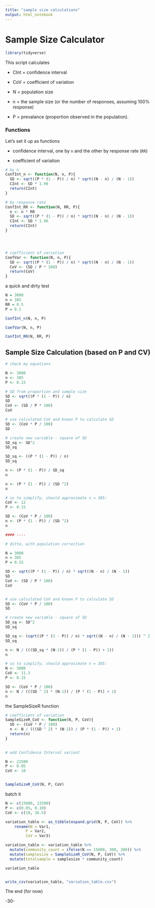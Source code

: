 ```yaml
---
title: "sample size calculations"
output: html_notebook
---
```


# Sample Size Calculator


```r

library(tidyverse)

```

This script calculates 

* CInt = confidence interval 

* CoV = coefficient of variation

* N = population size

* n = the sample size (or the number of responses, assuming 100% response)

* P = prevalance (proportion observed in the population).



### Functions

Let's set it up as functions

* confidence interval, one by `n` and the other by response rate (`RR`)

* coefficient of variation


```r

# by n
ConfInt_n <- function(N, n, P){
  SD <- sqrt((P * (1 - P)) / n) * sqrt((N - n) / (N - 1))
  CInt <- SD * 1.96
  return(CInt)
}

# by response rate
ConfInt_RR <- function(N, RR, P){
  n <- n * RR
  SD <- sqrt((P * (1 - P)) / n) * sqrt((N - n) / (N - 1))
  CInt <- SD * 1.96
  return(CInt)
}




# coefficient of variation
CoefVar <- function(N, n, P){
  SD <- sqrt((P * (1 - P)) / n) * sqrt((N - n) / (N - 1))
  CoV <- (SD / P * 100)
  return(CoV)
}


```

a quick and dirty test

```r

N = 3000
n = 385
RR = 0.5
P = 0.1

ConfInt_n(N, n, P)

CoefVar(N, n, P)

ConfInt_RR(N, RR, P)


```



## Sample Size Calculation (based on P and CV)


```r

# check my equations

N <- 3000
n <- 385
P <- 0.15

# SD from proportion and sample size
SD <- sqrt((P * (1 - P)) / n)
SD
CoV <- (SD / P * 100)
CoV

# use calculated CoV and known P to calculate SD
SD <- (CoV * P / 100)
SD

# create new variable - square of SD
SD_sq <- SD^2
SD_sq 

SD_sq <- ((P * (1 - P)) / n)
SD_sq

n <- (P * (1 - P)) / SD_sq
n

n <- (P * (1 - P)) / (SD ^2)
n 

# so to simplify, should approximate n = 385:
CoV <- 12
P <- 0.15

SD <- (CoV * P / 100)
n <- (P * (1 - P)) / (SD ^2)
n 

#### ----

# ditto, with population correction

N = 3000
n = 385
P = 0.15

SD <- sqrt((P * (1 - P)) / n) * sqrt((N - n) / (N - 1))
SD
CoV <- (SD / P * 100)
CoV


# use calculated CoV and known P to calculate SD
SD <- (CoV * P / 100)
SD

# create new variable - square of SD
SD_sq <- SD^2
SD_sq 

SD_sq <- (sqrt((P * (1 - P)) / n) * sqrt((N - n) / (N - 1))) ^ 2
SD_sq

n <- N / (((SD_sq * (N-1)) / (P * (1 - P)) + 1))
n

# so to simplify, should approximate n = 385:
N <- 3000
CoV <- 11.3
P <- 0.15

SD <- (CoV * P / 100)
n <- N / (((SD ^ 2) * (N-1)) / (P * (1 - P)) + 1)
n 

```


the SampleSizeR function

```r

# coefficient of variation
SampleSizeR_CoV <- function(N, P, CoV){
  SD <- (CoV * P / 100)
  n <- N / (((SD ^ 2) * (N-1)) / (P * (1 - P)) + 1)
  return(n)
}
  

# add Confidence Interval variant


```



```r

N <- 22500
P <- 0.05
CoV <- 10


SampleSizeR_CoV(N, P, CoV)


```




batch it

```r


N <- c(15000, 22500)
P <- c(0.05, 0.10)
CoV <- c(10, 16.5)

variation_table <- as_tibble(expand.grid(N, P, CoV)) %>%
    rename(N = Var1,
         P = Var2,
         CoV = Var3)

variation_table <- variation_table %>%
  mutate(community_count = ifelse(N == 15000, 300, 200)) %>%
  mutate(samplesize = SampleSizeR_CoV(N, P, CoV)) %>%
  mutate(totalsample = samplesize * community_count)

variation_table


write_csv(variation_table, "variation_table.csv")

```




The end (for now)

-30-
